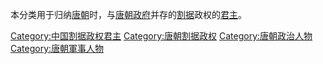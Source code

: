 本分类用于归纳[[唐朝|唐朝]]时，与[[唐朝政府|唐朝政府]]并存的[[割据|割据]]政权的[[君主|君主]]。

[[Category:中国割据政权君主|Category:中国割据政权君主]]
[[Category:唐朝割据政权|Category:唐朝割据政权]]
[[Category:唐朝政治人物|Category:唐朝政治人物]]
[[Category:唐朝軍事人物|Category:唐朝軍事人物]]